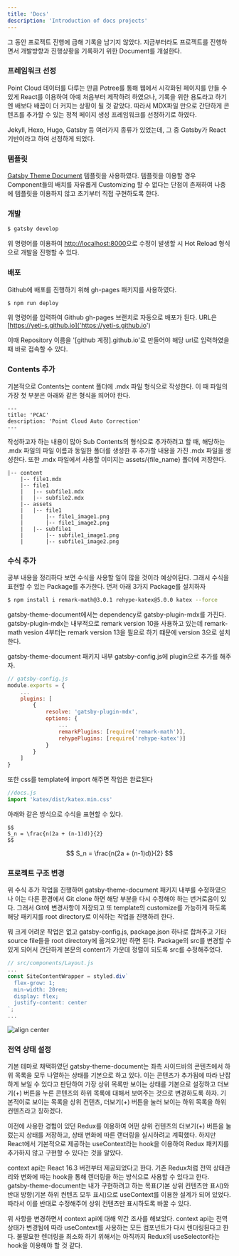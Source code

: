 ```yaml
---
title: 'Docs'
description: 'Introduction of docs projects'
---
```


그 동안 프로젝트 진행에 급해 기록을 남기지 않았다. 지금부터라도 프로젝트를 진행하면서 개발방향과 진행상황을 기록하기 위한 Document를 개설한다.

### 프레임워크 선정
Point Cloud 데이터를 다루는 만큼 Potree를 통해 웹에서 시각화된 페이지를 만들 수 있게 React를 이용하여 아예 처음부터 제작하려 하였으나, 기록을 위한 용도라고 하기엔 배보다 배꼽이 더 커지는 상황이 될 것 같았다. 따라서 MDX파일 만으로 간단하게 콘텐츠를 추가할 수 있는 정적 페이지 생성 프레임워크를 선정하기로 하였다.

Jekyll, Hexo, Hugo, Gatsby 등 여러가지 종류가 있었는데, 그 중 Gatsby가 React 기반이라고 하여 선정하게 되었다.

### 템플릿
[Gatsby Theme Document]('https://github.com/codebushi/gatsby-theme-document-example') 템플릿을 사용하였다. 템플릿을 이용할 경우 Component들의 배치를 자유롭게 Customizing 할 수 없다는 단점이 존재하여 나중에 템플릿을 이용하지 않고 초기부터 직접 구현하도록 한다.

### 개발
```sh
$ gatsby develop
```
위 명령어를 이용하여 [http://localhost:8000]('http://localhost:8000')으로 수정이 발생할 시 Hot Reload 형식으로 개발을 진행할 수 있다.

### 배포
Github에 배포를 진행하기 위해 gh-pages 패키지를 사용하였다.
```sh
$ npm run deploy
```
위 명령어를 입력하여 Github gh-pages 브랜치로 자동으로 배포가 된다. URL은 [https://yeti-s.github.io]('https://yeti-s.github.io')

이때 Repository 이름을 '[github 계정].github.io'로 만들어야 해당 url로 입력하였을 때 바로 접속할 수 있다.


### Contents 추가
기본적으로 Contents는 content 폴더에 .mdx 파일 형식으로 작성한다.
이 때 파일의 가장 첫 부분은 아래와 같은 형식을 띄어야 한다.
```
---
title: 'PCAC'
description: 'Point Cloud Auto Correction'
---
```
작성하고자 하는 내용이 많아 Sub Contents의 형식으로 추가하려고 할 때, 해당하는 .mdx 파일의 파일 이름과 동일한 폴더를 생성한 후 추가할 내용을 가진 .mdx 파일을 생성한다.
또한 .mdx 파일에서 사용할 이미지는 assets/{file_name} 폴더에 저장한다.
```
|-- content
    |-- file1.mdx
    |-- file1
    |   |-- subfile1.mdx
    |   |-- subfile2.mdx
    |-- assets
    |   |-- file1
    |       |-- file1_image1.png
    |       |-- file1_image2.png
    |   |-- subfile1
    |       |-- subfile1_image1.png
    |       |-- subfile1_image2.png
```



### 수식 추가
공부 내용을 정리하다 보면 수식을 사용할 일이 많을 것이라 예상이된다.
그래서 수식을 표현할 수 있는 Package를 추가한다.
먼저 아래 3가지 Package를 설치하자
```sh
$ npm install i remark-math@3.0.1 rehype-katex@5.0.0 katex --force
```
gatsby-theme-document에서는 dependency로 gatsby-plugin-mdx를 가진다.
gatsby-plugin-mdx는 내부적으로 remark version 10을 사용하고 있는데 remark-math vesion 4부터는 remark version 13을 필요로 하기 떄문에 version 3으로 설치한다.

gatsby-theme-document 패키지 내부 gatsby-config.js에 plugin으로 추가를 해주자.
```js
// gatsby-config.js
module.exports = {
    ...
    plugins: [
        {
            resolve: 'gatsby-plugin-mdx',
            options: {
                ...
                remarkPlugins: [require('remark-math')],
                rehypePlugins: [require('rehype-katex')]
            }
        }
    ]
}
```
또한 css를 template에 import 해주면 작업은 완료된다
```js
//docs.js
import 'katex/dist/katex.min.css'
```

아래와 같은 방식으로 수식을 표현할 수 있다.
```
$$
S_n = \frac{n(2a + (n-1)d)}{2}
$$
```
$$
S_n = \frac{n(2a + (n-1)d)}{2}
$$

### 프로젝트 구조 변경
위 수식 추가 작업을 진행하며 gatsby-theme-document 패키지 내부를 수정하였으나 이는 다른 환경에서 Git clone 하면 해당 부분을 다시 수정해야 하는 번거로움이 있다.
그래서 Git에 변경사항이 저장되고 또 template의 customize를 가능하게 하도록 해당 패키지를 root directory로 이식하는 작업을 진행하려 한다.

뭐 크게 어려운 작업은 없고 gatsby-config.js, package.json 하나로 합쳐주고 기타 source file들을 root directory에 옮겨오기만 하면 된다.
Package의 src를 변경할 수 있게 되어서 간단하게 본문의 content가 가운데 정렬이 되도록 src를 수정해주었다.
```js
// src/components/Layout.js
...
const SiteContentWrapper = styled.div`
  flex-grow: 1;
  min-width: 20rem;
  display: flex;
  justify-content: center
`;
...
```

![align center](assets/docs/00.PNG)

### 전역 상태 설정
기본 테마로 채택하였던 gatsby-theme-document는 좌측 사이드바의 콘텐츠에서 하위 목록을 모두 나열하는 상태를 기본으로 하고 있다.
이는 콘텐츠가 추가됨에 따라 난잡하게 보일 수 있다고 판단하여 가장 상위 목록만 보이는 상태를 기본으로 설정하고 더보기(+) 버튼을 누른 콘텐츠의 하위 목록에 대해서 보여주는 것으로 변경하도록 하자.
기본적이로 보이는 목록을 상위 컨텐츠, 더보기(+) 버튼을 눌러 보이는 하위 목록을 하위 컨텐츠라고 칭하겠다.

이전에 사용한 경험이 있던 Redux를 이용하여 어떤 상위 컨텐츠의 더보기(+) 버튼을 눌렀는지 상태를 저장하고, 상태 변화에 따른 랜더링을 실시하려고 계획했다.
하지만 React에서 기본적으로 제공하는 useContext라는 hook을 이용하여 Redux 패키지를 추가하지 않고 구현할 수 있다는 것을 알았다.

context api는 React 16.3 버전부터 제공되었다고 한다.
기존 Redux처럼 전역 상태관리와 변화에 따는 hook을 통해 렌더링을 하는 방식으로 사용할 수 있다고 한다.
gatsby-theme-document는 내가 구현하려고 하는 목표(기본 상위 컨텐츠만 표시)와 반대 방향(기본 하위 컨텐츠 모두 표시)으로 useContext를 이용한 설계가 되어 있었다.
따라서 이를 반대로 수정해주어 상위 컨텐츠만 표시하도록 바꿀 수 있다.

위 사항을 변경하면서 context api에 대해 약간 조사를 해보았다.
context api는 전역 상태가 변경됨에 따라 useContext를 사용하는 모든 컴포넌트가 다시 렌더링된다고 한다.
불필요한 렌더링을 최소화 하기 위해서는 아직까지 Redux의 useSelector라는 hook을 이용해야 할 것 같다.

